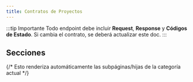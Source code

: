 ```yaml
---
title: Contratos de Proyectos
---
```



:::tip Importante
Todo endpoint debe incluir **Request**, **Response** y **Códigos de Estado**. Si cambia el contrato, se deberá actualizar este doc.
:::

## Secciones
{/* Esto renderiza automáticamente las subpáginas/hijas de la categoría actual */}
<DocCardList items={useCurrentSidebarCategory().items} />
